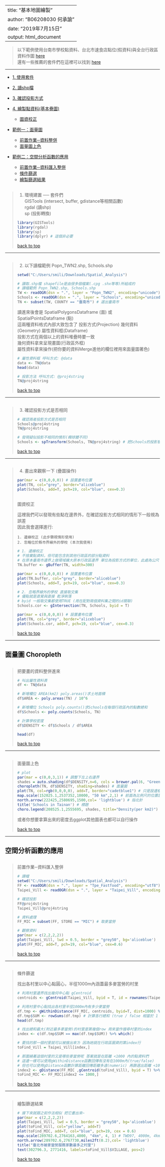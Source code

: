 <h2 id = '0'></h2>
---
title: "基本地圖繪製"
author: "B06208030 何承諭"
date: "2019年7月15日"
output: html_document
---

> 以下範例使用台南市學校點資料、台北市速食店點位(假資料)與全台行政區資料作圖 [here](https://github.com/lessthan41/SummerCollege_108/tree/master/data)      
> 還有一些推薦的套件們在這裡可以找到 [here](https://cengel.github.io/rspatial/4_Mapping.nb.html)

---


*  [1. 使用套件](#1)

*  [2. 讀shp檔](#2)

*  [3. 確認投影方式](#3)

*  [4. 繪製點資料(基本疊圖)](#4)
    +  [圖資校正](#4.1)

*  [範例一：面量圖](#5)
    +  [前置作業─資料整併](#5.1)   
    +  [面量圖上色](#5.2)

*  [範例二：空間分析函數的應用](#6)
    +  [前置作業─資料匯入整併](#6.1)   
    +  [條件篩選](#6.2)   
    +  [繪製篩選結果](#6.3)
    
    
<h2 id = '1'></h2>
<blockquote>
1. 環境建置 ── 套件們    
GISTools (intersect, buffer, gdistance等相關函數)   
rgdal (讀shp)    
sp (投影轉換)    


```r

library(GISTools)
library(rgdal)
library(sp)
library(dplyr) # 這個非必要

```

[back to top](#0)

</blockquote>

---

<h2 id = '2'></h2>
<blockquote>
2. 以下讀檔範例 Popn_TWN2.shp, Schools.shp

```r

setwd("C:/Users/smili/Downloads/Spatial_Analysis")

# 讀取.shp檔 shapefile是由很多個檔案(.cpg .shx等等)所組成的
# 讀檔範例 Popn_TWN2.shp, Schools.shp
TW <- readOGR(dsn = ".", layer = "Popn_TWN2", encoding="unicode") # 台灣村里界 (面資料)
Schools <- readOGR(dsn = ".", layer = "Schools", encoding="unicode") # 台南市學校 (點資料)
TN <- subset(TW, COUNTY == "臺南市") # 選出臺南市

```


讀進來後會是 SpatialPolygonsDataframe (面) 或 SpatialPointsDataframe (點)    
這兩種資料格式內部大致包含了 投影方式(Projection) 幾何資料(Geometry) 屬性資料框(Dataframe)    
投影方式在兩個以上的資料堆疊時要一致    
幾何資料拿來呈現畫圖(行政區外框)    
屬性資料拿來操作(把你要的資料Merge進他的欄位裡用來面量圖著色)     


```r

# 屬性資料框 呼叫方式: @data
data <- TN@data
head(data)

# 投影方法 呼叫方式: @proj4string
TN@proj4string

```

[back to top](#0)

</blockquote>

---

<h2 id = '3'></h2>
<blockquote>
3. 確認投影方式是否相同

```r

# 確認兩者投影方式是否相同
Schools@proj4string
TN@proj4string

# 發現疑似投影不相同的情形(橢球體不同)
Schools <- spTransform(Schools, TN@proj4string) # 把Schools的投影替換為TN的使一致

```

[back to top](#0)

</blockquote>

---

<h2 id = '4'></h2>
<blockquote>
4. 畫出來觀察一下 (疊圖操作)    

```r

par(mar = c(0,0,0,0)) # 設置畫布位置
plot(TN, col="grey", border="aliceblue")
plot(Schools, add=T, pch=19, col="blue", cex=0.3)

```
<h2 id = '4.1'></h2>

圖資校正    

這裡我們可以發現有些點在邊界外，在確認投影方式相同的情形下一般視為誤差    
因此我會選擇進行:

    1. 邊緣校正 (此步驟視情形使用)
    2. 忽略位於縣市界線外的學校 (本次我使用)

```r

# 1. 邊緣校正
# 不捨棄點資料，但可能包含到其他行政區的部分點資料
# 在原本臺南市邊界上做環域擴大原本行政區邊界 單位為投影方式的單位，此處為公尺
TN.buffer <- gBuffer(TN, width=300) 

par(mar = c(0,0,0,0)) # 設置畫布位置
plot(TN.buffer, col="grey", border="aliceblue")
plot(Schools, add=T, pch=19, col="blue", cex=0.3)

```

```r

# 2. 忽略界線外的學校 直接取交集
# 優點就是直覺與直接 乾淨俐落
# byid 一般取交集都使用TRUE (用在配對兩個資料集之間的id關聯)
Schools.cor <- gIntersection(TN, Schools, byid = T) 

par(mar = c(0,0,0,0)) # 設置畫布位置
plot(TN, col="grey", border="aliceblue")
plot(Schools.cor, add=T, pch=19, col="blue", cex=0.3)

```

[back to top](#0)

</blockquote>

---

<h2 id = '5'>面量圖 Choropleth</h2>

<h2 id = '5.1'></h2>
<blockquote>

把要畫的資料整併進來     

```r

# 叫出屬性資料表
df <- TN@data

# 新增欄位 AREA(km2) poly.areas()求土地面積
df$AREA <- poly.areas(TN) / 10^6

# 新增欄位 Schools poly.counts()求Schools在每個行政區內的點數總和
df$Schools <- poly.counts(Schools, TN)

# 計算學校密度
df$DENSITY <- df$Schools / df$AREA

head(df)

```

[back to top](#0)

</blockquote>

---

<h2 id = '5.2'></h2>
<blockquote>

面量圖上色

```r

# plot
par(mar = c(0,0,3,1)) # 調整下左上右邊界
shades = auto.shading(df$DENSITY,n=6, cols = brewer.pal(6, "Greens")) # 把顏色自動分為6層
choropleth(TN, df$DENSITY, shading=shades) # 面量圖
plot(TN, col=rgb(0,0,0,0), add=T, border="cadetblue1") # 只是設邊框顏色，可忽略
map.scale(152025.1,2537352,10000, "50 km",2,1) # 前面為比例尺的位置設置 可以使用locator()來定位
north.arrow(222425,2580695,1500,col= 'lightblue') # 指北針
title('Schools in Tainan') # 標題
choro.legend(208525.1,2555695, shades, title="Density(per km2)") # 圖例

```

或者你想要拿算出來的密度去ggplot其他圖表也都可以自行操作    

[back to top](#0)

</blockquote>

---

<h2 id = '6'>空間分析函數的應用</h2>

<h2 id = '6.1'></h2>
<blockquote>
前置作業─資料匯入整併   

```r

# 讀檔
setwd("C:/Users/smili/Downloads/Spatial_Analysis")
FF <- readOGR(dsn = ".", layer = "Tpe_Fastfood", encoding="utf8")
Taipei_Vill <- readOGR(dsn = ".", layer = "Taipei_Vill", encoding="unicode")

```

```r

# 確認投影
FF@proj4string
Taipei_Vill@proj4string

# 資料處理
FF_MIC = subset(FF, STORE == "MIC") # 取麥當勞

# 觀察資料
par(mar = c(2,2,2,2))
plot(Taipei_Vill, lwd = 0.5, border = "grey50", bg='aliceblue')
plot(FF_MIC, add=T, pch=19, col="blue", cex=0.6)

```

[back to top](#0)

</blockquote>

---

<blockquote>
<h2 id = '6.2'></h2>
條件篩選

找出各村里以中心點圓心，半徑1000m內涵蓋最多麥當勞的村里

```r

# 利用村里邊界找出幾何中心點 gCentroid
centroids <- gCentroid(Taipei_Vill, byid = T, id = rownames(Taipei_Vill))

# 利用村里中心點找出各村里半徑1000m內有多少麥當勞
df.tmp <- gWithinDistance(FF_MIC, centroids, byid=T, dist=1000) %>% data.frame()
df.tmp$SUM <- rowSums(df.tmp) # 計算各行總和 (true / false 相當於 1 / 0)
head(df.tmp)

# 找出總和最大(附近最多麥當勞)的村里是第幾個row 用來當作搜尋村里的index
index <- c(df.tmp$SUM == max(df.tmp$SUM)) %>% which()

# 要找的那一個村里就可以被搜出來ㄌ 因為她就在行政區圖資的第index行
toFind_Vill = Taipei_Vill[index,]

# 那圍繞著這個村里的又是哪些麥當勞呢 答案就是在距離 <1000 內的點資料們
# 這邊一樣可以使用gWithinDistance函數回傳有沒有在1000m內(true/false)
# 但也可以使用gDistance函數計算距離回傳距離多遠(numeric) 再篩選出距離 <1000m 的row
index2 <- gDistance(FF_MIC ,gCentroid(toFind_Vill), byid = T) %>% as.vector()
toFind_MIC <- FF_MIC[index2 <= 1000,]

```

[back to top](#0)

</blockquote>

---


<blockquote>

<h2 id = '6.3'></h2>

繪製篩選結果

```r

# 接下來就跟之前作法相似 把它畫出來~
par(mar = c(2,2,2,2))
plot(Taipei_Vill, lwd = 0.5, border = "grey50", bg='aliceblue')
plot(toFind_Vill, col="yellow", add=T)
plot(toFind_MIC, add=T, col="blue", pch=19, cex = 0.6)
map.scale(289702.6,2764163,4000, "4km", 4, 1) # TWD97, 4000m, 4km
north.arrow(289702.6,2767730,miles2ft(0.2),col= 'lightblue') 
title("臺北市被麥當勞服務家數最多之村里")
text(302796.3, 2771416, labels=toFind_Vill$VILLAGE, pos=2)

```

[back to top](#0)

</blockquote>
